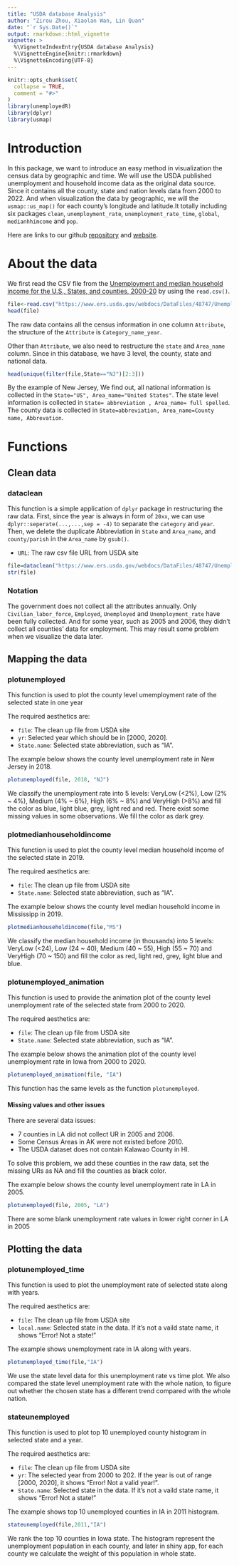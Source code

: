 ```yaml
---
title: "USDA database Analysis"
author: "Zirou Zhou, Xiaolan Wan, Lin Quan"
date: "`r Sys.Date()`"
output: rmarkdown::html_vignette
vignette: >
  %\VignetteIndexEntry{USDA database Analysis}
  %\VignetteEngine{knitr::rmarkdown}
  %\VignetteEncoding{UTF-8}
---
```


```r
knitr::opts_chunk$set(
  collapse = TRUE,
  comment = "#>"
)
library(unemployedR)
library(dplyr)
library(usmap)
```

# Introduction

In this package, we want to introduce an easy method in visualization the census data by geographic and time. We will use the USDA published unemployment and household income data as the original data source. Since it contains all the county, state and nation levels data from 2000 to 2022. And when visualization the data by geographic, we will the `usmap::us_map()` for each county's longitude and latitude.It totally including six packages `clean`, `unemployment_rate`, `unemployment_rate_time`, `global`, `medianhhimcome` and `pop`.

Here are links to our github [repository](https://github.com/zzhou93/unemployedR) and [website](https://zzhou93.github.io/unemployedR).

# About the data

We first read the CSV file from the [Unemployment and median household income for the U.S., States, and counties, 2000-20](https://www.ers.usda.gov/webdocs/DataFiles/48747/Unemployment.csv) by using the `read.csv()`.

```r
file<-read.csv("https://www.ers.usda.gov/webdocs/DataFiles/48747/Unemployment.csv")
head(file)
```

The raw data contains all the census information in one column `Attribute`, the structure of the `Attribute` is `Category_name_year`. 

Other than `Attribute`, we also need to restructure the `state` and `Area_name` column. Since in this database, we have 3 level, the county, state and national data.

```r
head(unique(filter(file,State=="NJ")[2:3]))
```

By the example of New Jersey, We find out, all national information is collected in the `State="US", Area_name="United States"`. The state level information is collected in `State= abbreviation , Area_name= full spelled`. The county data is collected in `State=abbreviation, Area_name=County name, Abbrevation`.

# Functions

## Clean data

### dataclean

This function is a simple application of `dplyr` package in restructuring the raw data. First, since the year is always in form of `20xx`, we can use `dplyr::seperate(...,...,sep = -4)` to separate the `category` and `year`. Then, we delete the duplicate Abbreviation in `State` and `Area_name`, and `county/parish` in the `Area_name` by `gsub()`.

- `URL`: The raw csv file URL from USDA site

```r
file=dataclean("https://www.ers.usda.gov/webdocs/DataFiles/48747/Unemployment.csv")
str(file)
```

### Notation

The government does not collect all the attributes annually. Only `Civilian_labor_force`, `Employed`, `Unemployed` and `Unemployment_rate` have been fully collected. And for some year, such as 2005 and 2006, they didn't collect all counties' data for employment. This may result some problem when we visualize the data later.

## Mapping the data

### plotunemployed

This function is used to plot the county level umemployment rate of the selected state in one year

The required aesthetics are:
  
- `file`: The clean up file from USDA site
- `yr`: Selected year which should be in [2000, 2020]. 
- `State.name`: Selected state abbreviation, such as "IA".

The example below shows the county level unemployment rate in New Jersey in 2018. 

```r
plotunemployed(file, 2018, "NJ")
```

We classify the unemployment rate into 5 levels: VeryLow (<2%), Low (2% ~ 4%), Medium (4% ~ 6%), High (6% ~ 8%) and VeryHigh (>8%) and fill the color as blue, light blue, grey, light red and red. There exist some missing values in some observations. We fill the color as dark grey. 


### plotmedianhouseholdincome

This function is used to plot the county level median household income of the selected state in 2019. 

The required aesthetics are:
  
- `file`: The clean up file from USDA site
- `State.name`: Selected state abbreviation, such as "IA".

The example below shows the county level median household income in Mississipp in 2019. 

```r
plotmedianhouseholdincome(file,"MS")
```

We classify the median household income (in thousands) into 5 levels: VeryLow (<24), Low (24 ~ 40), Medium (40 ~ 55), High (55 ~ 70) and VeryHigh (70 ~ 150) and fill the color as red, light red, grey, light blue and blue. 


### plotunemployed_animation

This function is used to provide the animation plot of the county level unemployment rate of the selected state from 2000 to 2020. 

The required aesthetics are:
  
- `file`: The clean up file from USDA site
- `State.name`: Selected state abbreviation, such as "IA".

The example below shows the animation plot of the county level unemployment rate in Iowa from 2000 to 2020. 

```r
plotunemployed_animation(file, "IA")
```

This function has the same levels as the function `plotunemployed`. 

#### Missing values and other issues 

There are several data issues: 

- 7 counties in LA did not collect UR in 2005 and 2006. 
- Some Census Areas in AK were not existed before 2010.
- The USDA dataset does not contain Kalawao County in HI.

To solve this problem, we add these counties in the raw data, set the missing URs as NA and fill the counties as black color.  

The example below shows the county level unemployment rate in LA in 2005.

```r
plotunemployed(file, 2005, "LA")
```

There are some blank unemployment rate values in lower right corner in LA in 2005

## Plotting the data

### plotunemployed_time

This function is used to plot the unemployment rate of selected state along with years.

The required aesthetics are:
  
- `file`: The clean up file from USDA site
- `local.name`: Selected state in the data. If it's not a vaild state name, it shows "Error! Not a state!"

The example shows unemployment rate in IA along with years.

```r
plotunemployed_time(file,"IA")
```

We use the state level data for this unemployment rate vs time plot. We also compared the state level unemployment rate with the whole nation, to figure out whether the chosen state has a different trend compared with the whole nation.

### stateunemployed

This function is used to plot top 10 unemployed county histogram in selected state and a year.

The required aesthetics are:
  
- `file`: The clean up file from USDA site
- `yr`: The selected year from 2000 to 202. If the year is out of range [2000, 2020], it shows "Error! Not a valid year!".
- `State.name`: Selected state in the data. If it's not a vaild state name, it shows "Error! Not a state!"

The example shows top 10 unemployed counties in IA in 2011 histogram.

```r
stateunemployed(file,2011,"IA")
```

We rank the top 10 counties in Iowa state. The histogram represent the unemployment population in each county, and later in shiny app, for each county we calculate the weight of this population in whole state.



